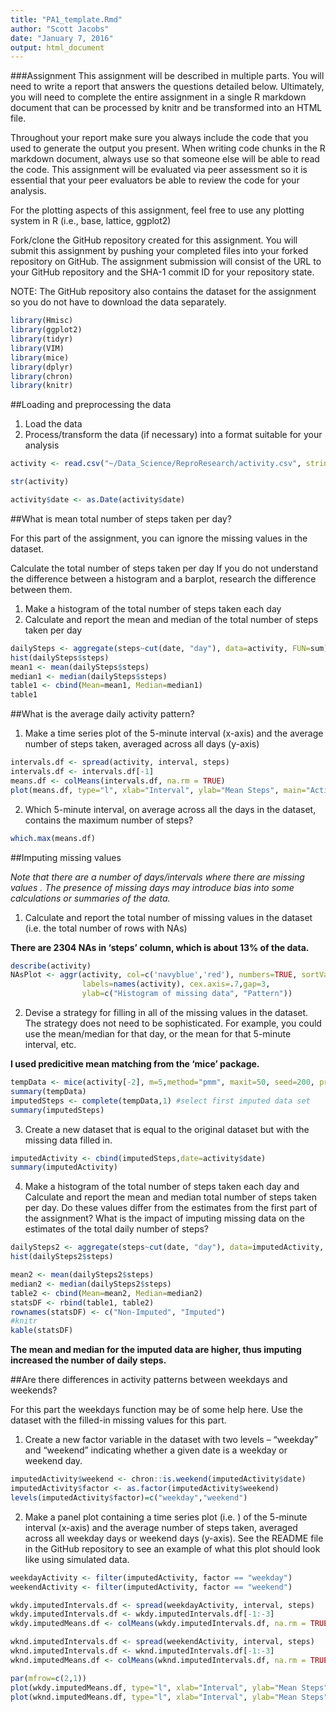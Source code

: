 ```yaml
---
title: "PA1_template.Rmd"
author: "Scott Jacobs"
date: "January 7, 2016"
output: html_document
---
```


###Assignment
This assignment will be described in multiple parts. You will need to write a report that answers the questions detailed below. Ultimately, you will need to complete the entire assignment in a single R markdown document that can be processed by knitr and be transformed into an HTML file.

Throughout your report make sure you always include the code that you used to generate the output you present. When writing code chunks in the R markdown document, always use \color{red}{\verb|echo = TRUE|} so that someone else will be able to read the code. This assignment will be evaluated via peer assessment so it is essential that your peer evaluators be able to review the code for your analysis.

For the plotting aspects of this assignment, feel free to use any plotting system in R (i.e., base, lattice, ggplot2)

Fork/clone the GitHub repository created for this assignment. You will submit this assignment by pushing your completed files into your forked repository on GitHub. The assignment submission will consist of the URL to your GitHub repository and the SHA-1 commit ID for your repository state.

NOTE: The GitHub repository also contains the dataset for the assignment so you do not have to download the data separately.

```r
library(Hmisc)
library(ggplot2)
library(tidyr)
library(VIM)
library(mice)
library(dplyr)
library(chron)
library(knitr)
```

##Loading and preprocessing the data

1. Load the data 
2. Process/transform the data (if necessary) into a format suitable for your analysis
```r
activity <- read.csv("~/Data_Science/ReproResearch/activity.csv", stringsAsFactors=FALSE)

str(activity)

activity$date <- as.Date(activity$date)
```

##What is mean total number of steps taken per day?

For this part of the assignment, you can ignore the missing values in the dataset.

Calculate the total number of steps taken per day
If you do not understand the difference between a histogram and a barplot, research the difference between them. 

1. Make a histogram of the total number of steps taken each day
2. Calculate and report the mean and median of the total number of steps taken per day


```r
dailySteps <- aggregate(steps~cut(date, "day"), data=activity, FUN=sum)
hist(dailySteps$steps)
mean1 <- mean(dailySteps$steps)
median1 <- median(dailySteps$steps)
table1 <- cbind(Mean=mean1, Median=median1)
table1
```

##What is the average daily activity pattern?

1. Make a time series plot  of the 5-minute interval (x-axis) and the average number of steps taken, averaged across all days (y-axis)

```r
intervals.df <- spread(activity, interval, steps)
intervals.df <- intervals.df[-1]
means.df <- colMeans(intervals.df, na.rm = TRUE)
plot(means.df, type="l", xlab="Interval", ylab="Mean Steps", main="Activity Plot")
```

2. Which 5-minute interval, on average across all the days in the dataset, contains the maximum number of steps?

```r
which.max(means.df)
```

##Imputing missing values

*Note that there are a number of days/intervals where there are missing values . The presence of missing days may introduce bias into some calculations or summaries of the data.*

1. Calculate and report the total number of missing values in the dataset (i.e. the total number of rows with NAs)

**There are 2304 NAs in 'steps' column, which is about 13% of the data.**

```r
describe(activity)
NAsPlot <- aggr(activity, col=c('navyblue','red'), numbers=TRUE, sortVars=TRUE, 
                labels=names(activity), cex.axis=.7,gap=3,
                ylab=c("Histogram of missing data", "Pattern"))
```

2. Devise a strategy for filling in all of the missing values in the dataset. The strategy does not need to be sophisticated. For example, you could use the mean/median for that day, or the mean for that 5-minute interval, etc.

**I used predicitive mean matching from the 'mice' package.**
```r
tempData <- mice(activity[-2], m=5,method="pmm", maxit=50, seed=200, print=FALSE) #selected predictive mean matching for imputation calc
summary(tempData)
imputedSteps <- complete(tempData,1) #select first imputed data set
summary(imputedSteps)
```

3. Create a new dataset that is equal to the original dataset but with the missing data filled in.

```r
imputedActivity <- cbind(imputedSteps,date=activity$date)
summary(imputedActivity)
```

4. Make a histogram of the total number of steps taken each day and Calculate and report the mean and median total number of steps taken per day. Do these values differ from the estimates from the first part of the assignment? What is the impact of imputing missing data on the estimates of the total daily number of steps?

```r
dailySteps2 <- aggregate(steps~cut(date, "day"), data=imputedActivity, FUN=sum)
hist(dailySteps2$steps)
```

```r
mean2 <- mean(dailySteps2$steps)
median2 <- median(dailySteps2$steps)
table2 <- cbind(Mean=mean2, Median=median2)
statsDF <- rbind(table1, table2)
rownames(statsDF) <- c("Non-Imputed", "Imputed")
#knitr
kable(statsDF)
```


**The mean and median for the imputed data are higher, thus imputing increased the number of daily steps.**

##Are there differences in activity patterns between weekdays and weekends?

For this part the weekdays function may be of some help here. Use the dataset with the filled-in missing values for this part.

1. Create a new factor variable in the dataset with two levels – “weekday” and “weekend” indicating whether a given date is a weekday or weekend day.

```r

imputedActivity$weekend <- chron::is.weekend(imputedActivity$date)
imputedActivity$factor <- as.factor(imputedActivity$weekend)
levels(imputedActivity$factor)=c("weekday","weekend")
```


2. Make a panel plot containing a time series plot (i.e. \color{red}{\verb|type = "l"|}) of the 5-minute interval (x-axis) and the average number of steps taken, averaged across all weekday days or weekend days (y-axis). See the README file in the GitHub repository to see an example of what this plot should look like using simulated data.

```r
weekdayActivity <- filter(imputedActivity, factor == "weekday")
weekendActivity <- filter(imputedActivity, factor == "weekend")

wkdy.imputedIntervals.df <- spread(weekdayActivity, interval, steps)
wkdy.imputedIntervals.df <- wkdy.imputedIntervals.df[-1:-3]
wkdy.imputedMeans.df <- colMeans(wkdy.imputedIntervals.df, na.rm = TRUE)

wknd.imputedIntervals.df <- spread(weekendActivity, interval, steps)
wknd.imputedIntervals.df <- wknd.imputedIntervals.df[-1:-3]
wknd.imputedMeans.df <- colMeans(wknd.imputedIntervals.df, na.rm = TRUE)

par(mfrow=c(2,1))
plot(wkdy.imputedMeans.df, type="l", xlab="Interval", ylab="Mean Steps", main="Weekday Activity Plot")
plot(wknd.imputedMeans.df, type="l", xlab="Interval", ylab="Mean Steps", main="Weekend Activity Plot")


```
